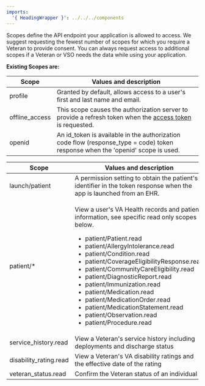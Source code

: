 ```yaml
---
imports:
  '{ HeadingWrapper }': ../../../components 
---
```


<HeadingWrapper heading="Scopes" id="scopes"/>

Scopes define the API endpoint your application is allowed to access. We suggest requesting the fewest number of scopes for which you require a Veteran to provide consent. You can always request access to additional scopes if a Veteran or VSO needs the data while using your application.  

**Existing Scopes are:**

| Scope                    | Values and description                                                                                                                   |
| ------------------------ | -----------------------------------------------------------------------------------------------------------------------------------------|
| profile                  | Granted by default, allows access to a user's first and last name and email.                                                             |
| offline_access           | This scope causes the authorization server to provide a refresh token when the [access token](#id-token) is requested.                   |
| openid                   | An id_token is available in the authorization code flow (response_type = code) token response when the 'openid' scope is used.          |

<!-- (Dynamic Portion Below - API selector) -->
| Scope                    | Values and description                                                                                                                                                                                                                                                                                                                                                                                                                                                                                                                                                                                                                                                                                                             |
| ------------------------ | ---------------------------------------------------------------------------------------------------------------------------------------------------------------------------------------------------------------------------------------------------------------------------------------------------------------------------------------------------------------------------------------------------------------------------------------------------------------------------------------------------------------------------------------------------------------------------------------------------------------------------------------------------------------------------------------------------------------------------------- |
| launch/patient           | A permission setting to obtain the patient's identifier in the token response when the app is launched from an EHR.                                                                                                                                                                                                                                                                                                                                                                                                                                                                                                                                                                                                                |
| patient/*                | <p>View a user's VA Health records and patient information, see specific read only scopes below.</p><ul><li>patient/Patient.read</li><li>patient/AllergyIntolerance.read</li><li>patient/Condition.read</li><li>patient/CoverageEligibilityResponse.read</li><li>patient/CommunityCareEligibility.read</li><li>patient/DiagnosticReport.read</li><li>patient/Immunization.read</li><li>patient/Medication.read</li><li>patient/MedicationOrder.read</li><li>patient/MedicationStatement.read</li><li>patient/Observation.read</li><li>patient/Procedure.read</li></ul> |
| service_history.read     | View a Veteran's service history including deployments and discharge status                                                                                                                                                                                                                                                                                                                                                                                                                                                                                                                                                                                                                                                        |
| disability_rating.read   | View a Veteran's VA disability ratings and the effective date of the rating                                                                                                                                                                                                                                                                                                                                                                                                                                                                                                                                                                                                                                                        |
| veteran_status.read      | Confirm the Veteran status of an individual   